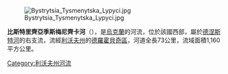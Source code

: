 [[Image:Bystrytsia_Tysmenytska_Lypyci.jpg|right]]

'''比斯特里齊亞季斯梅尼齊卡河'''（{{lang-uk|Бистриця Тисменицька}}），是[[烏克蘭|烏克蘭]]的河流，位於該國西部，屬於[[德涅斯特河|德涅斯特河]]的右支流，流經[[利沃夫州|利沃夫州]]的[[德羅霍貝奇區|德羅霍貝奇區]]，河道全長73公里，流域面積1,160平方公里。

{{DEFAULTSORT:Бистриця Тисменицька}}
[[Category:利沃夫州河流|Category:利沃夫州河流]]


{{Ukraine-river-stub}}
